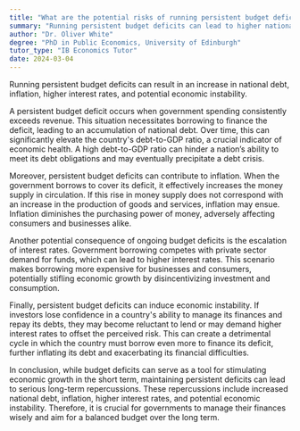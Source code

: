 ```yaml
---
title: "What are the potential risks of running persistent budget deficits?"
summary: "Running persistent budget deficits can lead to higher national debt, inflation, higher interest rates, and potential economic instability."
author: "Dr. Oliver White"
degree: "PhD in Public Economics, University of Edinburgh"
tutor_type: "IB Economics Tutor"
date: 2024-03-04
---
```


Running persistent budget deficits can result in an increase in national debt, inflation, higher interest rates, and potential economic instability.

A persistent budget deficit occurs when government spending consistently exceeds revenue. This situation necessitates borrowing to finance the deficit, leading to an accumulation of national debt. Over time, this can significantly elevate the country's debt-to-GDP ratio, a crucial indicator of economic health. A high debt-to-GDP ratio can hinder a nation’s ability to meet its debt obligations and may eventually precipitate a debt crisis.

Moreover, persistent budget deficits can contribute to inflation. When the government borrows to cover its deficit, it effectively increases the money supply in circulation. If this rise in money supply does not correspond with an increase in the production of goods and services, inflation may ensue. Inflation diminishes the purchasing power of money, adversely affecting consumers and businesses alike.

Another potential consequence of ongoing budget deficits is the escalation of interest rates. Government borrowing competes with private sector demand for funds, which can lead to higher interest rates. This scenario makes borrowing more expensive for businesses and consumers, potentially stifling economic growth by disincentivizing investment and consumption.

Finally, persistent budget deficits can induce economic instability. If investors lose confidence in a country's ability to manage its finances and repay its debts, they may become reluctant to lend or may demand higher interest rates to offset the perceived risk. This can create a detrimental cycle in which the country must borrow even more to finance its deficit, further inflating its debt and exacerbating its financial difficulties.

In conclusion, while budget deficits can serve as a tool for stimulating economic growth in the short term, maintaining persistent deficits can lead to serious long-term repercussions. These repercussions include increased national debt, inflation, higher interest rates, and potential economic instability. Therefore, it is crucial for governments to manage their finances wisely and aim for a balanced budget over the long term.
    